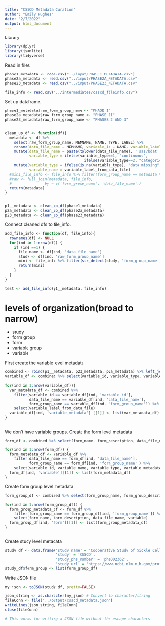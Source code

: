 ```yaml
---
title: "CSSCD Metadata Curation"
author: "Emily Hughes"
date: "2/7/2022"
output: html_document
---
```


Library
```r
library(dplyr)
library(jsonlite)
library(tidyverse)
```

Read in files
```r
phase1_metadata <- read.csv("../input/PHASE1_METADATA.csv")
phase2a_metadata <- read.csv("../input/PHASE2A_METADATA.csv")
phase23_metadata <- read.csv("../input/PHASE23_METADATA.csv")

file_info <- read.csv("../intermediates/csscd_fileinfo.csv")
```

Set up dataframe.
```r
phase1_metadata$raw_form_group_name <- "PHASE I"
phase2a_metadata$raw_form_group_name <- "PHASE II"
phase23_metadata$raw_form_group_name <- "PHASES 2 AND 3"


clean_up_df <- function(df){
  metadata <- df %>%
    select(raw_form_group_name, MEMNAME, NAME, TYPE, LABEL) %>%
    rename(data_file_name = MEMNAME, variable_id = NAME, variable_label_from_data_file = LABEL, variable_type = TYPE) %>%
    mutate(data_file_name = paste(tolower(data_file_name), '.sas7bdat', sep=''),
           variable_type = ifelse(variable_type==1, "continuous",
                                    ifelse(variable_type==2, "categorical", "data missing"))) %>%
    mutate(variable_type = ifelse(is.na(variable_type), "data missing", variable_type),
           variable_name = variable_label_from_data_file)
  #mini_file_info <- file_info %>% filter(form_group_name == metadata %>% pull(form_group_name) %>% unique())
  #raw <- full_join(metadata, file_info,
  #               by = c('form_group_name', 'data_file_name'))
  return(metadata)
}


p1__metadata <- clean_up_df(phase1_metadata)
p2a_metadata <- clean_up_df(phase2a_metadata)
p23_metadata <- clean_up_df(phase23_metadata)
```

Connect cleaned dfs to file_info.
```r
add_file_info <- function(df, file_info){
  rownames(df) <- NULL
  for(ind in 1:nrow(df)) {
    if (ind ==1) {
      file_name <- df[ind, 'data_file_name']
      study <- df[ind, 'raw_form_group_name']
      mini <- file_info %>% filter(str_detect(study, 'form_group_name'))
      return(mini)
    }
  }
}

test <- add_file_info(p1__metadata, file_info)
```


# levels of organization(broad to narrow)
- study
- form group
- form
- variable group
- variable

First create the variable level metadata
```r
combined <- rbind(p1__metadata, p23_metadata, p2a_metadata) %>% left_join(file_info, by = 'data_file_name')
variable_df <- combined %>% select(variable_id, variable_type, variable_name, data_file_name, form_group_name) %>% unique()
  
for(ind in 1:nrow(variable_df)){
  var_metadata_df <- combined %>% 
    filter(variable_id == variable_df[ind, 'variable_id'],
           data_file_name == variable_df[ind, 'data_file_name'],
           form_group_name == variable_df[ind, 'form_group_name']) %>%
    select(variable_label_from_data_file)
  variable_df[ind, 'variable_metadata'] [[1]] <- list(var_metadata_df) 
}
  
```

We don't have variable groups. Create the form level metadata
```r
form_df <- combined %>% select(form_name, form_description, data_file_name, form_group_name) %>% unique()

for(ind in 1:nrow(form_df)) {
  form_metadata_df <- variable_df %>%
    filter(data_file_name == form_df[ind, 'data_file_name'],
           form_group_name == form_df[ind, 'form_group_name']) %>%
    select(variable_id, variable_name, variable_type, variable_metadata)
  form_df[ind, 'variable'][[1]] <- list(form_metadata_df)
}


```

Create form group level metadata
```r
form_group_df <- combined %>% select(form_group_name, form_group_description) %>% unique()

for(ind in 1:nrow(form_group_df)) {
  form_group_metadata_df <- form_df %>%
    filter(form_group_name == form_group_df[ind, 'form_group_name']) %>%
    select(form_name, form_description, data_file_name, variable)
  form_group_df[ind, 'form'][[1]] <- list(form_group_metadata_df)
}



```

Create study level metadata

```r
study_df <- data.frame('study_name' = 'Cooperative Study of Sickle Cell Disease (CSSCD)',
                       'study' = 'CSSCD',
                       'study_phs_number' = 'phs002362',
                       'study_url' = 'https://www.ncbi.nlm.nih.gov/projects/gap/cgi-bin/study.cgi?study_id=phs002362.v1.p1')
study_df$form_group <- list(form_group_df)

```

Write JSON file
```r
my_json <- toJSON(study_df, pretty=FALSE)

json_string <- as.character(my_json) # Convert to character/string
fileConn <- file("../output/csscd_metadata.json")
writeLines(json_string, fileConn)
close(fileConn)

# This works for writing a JSON file without the escape characters
```





